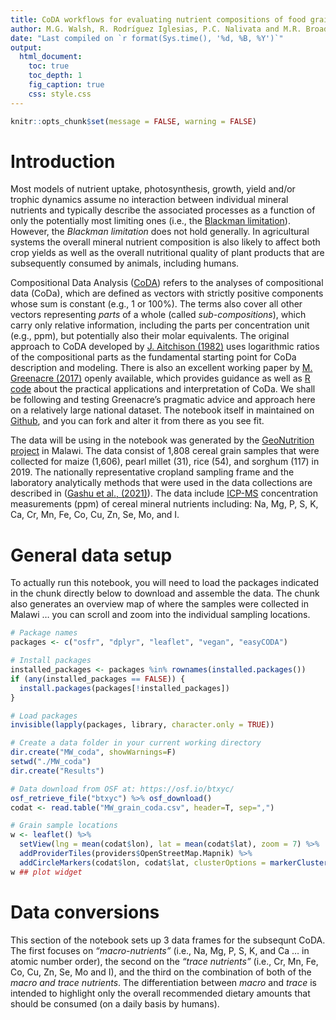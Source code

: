 ```yaml
---
title: CoDA workflows for evaluating nutrient compositions of food grains
author: M.G. Walsh, R. Rodríguez Iglesias, P.C. Nalivata and M.R. Broadley
date: "Last compiled on `r format(Sys.time(), '%d, %B, %Y')`"
output:
  html_document:
    toc: true
    toc_depth: 1
    fig_caption: true
    css: style.css
---
```


```r
knitr::opts_chunk$set(message = FALSE, warning = FALSE)
```

# Introduction

Most models of nutrient uptake, photosynthesis, growth, yield and/or trophic dynamics assume no interaction between individual mineral nutrients and typically describe the associated processes as a function of only the potentially most limiting ones (i.e., the [Blackman limitation](https://www.biologydiscussion.com/photosynthesis/blackmans-law-of-limiting-factors-and-his-criticism-photosynthesis/23006)). However, the *Blackman limitation* does not hold generally. In agricultural systems the overall mineral nutrient composition is also likely to affect both crop yields as well as the overall nutritional quality of plant products that are subsequently consumed by animals, including humans.

Compositional Data Analysis ([CoDA](http://www.compositionaldata.com/)) refers to the analyses of compositional data (CoDa), which are defined as vectors with strictly positive components whose sum is constant (e.g., 1 or 100%). The terms also cover all other vectors representing *parts* of a whole (called *sub-compositions*), which carry only relative information, including the parts per concentration unit (e.g., ppm), but potentially also their molar equivalents. The original approach to CoDA developed by [J. Aitchison (1982)](https://rss.onlinelibrary.wiley.com/doi/10.1111/j.2517-6161.1982.tb01195.x) uses logarithmic ratios of the compositional parts as the fundamental starting point for CoDa description and modeling. There is also an excellent working paper by [M. Greenacre (2017)](https://econ-papers.upf.edu/papers/1554.pdf) openly available, which provides guidance as well as [R code](https://github.com/michaelgreenacre/CODAinPractice) about the practical applications and interpretation of CoDa. We shall be following and testing Greenacre's pragmatic advice and approach here on a relatively large national dataset. The notebook itself in maintained on [Github](), and you can fork and alter it from there as you see fit.

The data will be using in the notebook was generated by the [GeoNutrition project](http://www.geonutrition.com) in Malawi. The data consist of 1,808 cereal grain samples that were collected for maize (1,606), pearl millet (31), rice (54), and sorghum (117) in 2019. The nationally representative cropland sampling frame and the laboratory analytically methods that were used in the data collections are described in ([Gashu et al., (2021)](https://doi.org/10.1038/s41586-021-03559-3)). The data include [ICP-MS](https://en.wikipedia.org/wiki/Inductively_coupled_plasma_mass_spectrometry) concentration measurements (ppm) of cereal mineral nutrients including: Na, Mg, P, S, K, Ca, Cr, Mn, Fe, Co, Cu, Zn, Se, Mo, and I. 

# General data setup

To actually run this notebook, you will need to load the packages indicated in the chunk directly below to download and assemble the data. The chunk also generates an overview map of where the samples were collected in Malawi ... you can scroll and zoom into the individual sampling locations.

```r
# Package names
packages <- c("osfr", "dplyr", "leaflet", "vegan", "easyCODA")

# Install packages
installed_packages <- packages %in% rownames(installed.packages())
if (any(installed_packages == FALSE)) {
  install.packages(packages[!installed_packages])
}

# Load packages
invisible(lapply(packages, library, character.only = TRUE))

# Create a data folder in your current working directory
dir.create("MW_coda", showWarnings=F)
setwd("./MW_coda")
dir.create("Results")

# Data download from OSF at: https://osf.io/btxyc/
osf_retrieve_file("btxyc") %>% osf_download()
codat <- read.table("MW_grain_coda.csv", header=T, sep=",")
```

```r
# Grain sample locations
w <- leaflet() %>%
  setView(lng = mean(codat$lon), lat = mean(codat$lat), zoom = 7) %>%
  addProviderTiles(providers$OpenStreetMap.Mapnik) %>%
  addCircleMarkers(codat$lon, codat$lat, clusterOptions = markerClusterOptions())
w ## plot widget 
```

# Data conversions

This section of the notebook sets up 3 data frames for the subsequnt CoDA. The first focuses on *"macro-nutrients"* (i.e., Na, Mg, P, S, K, and Ca ... in atomic number order), the second on the *"trace nutrients"* (i.e., Cr, Mn, Fe, Co, Cu, Zn, Se, Mo and I), and the third on the combination of both of the *macro and trace nutrients*. The differentiation between *macro* and *trace* is intended to highlight only the overall recommended dietary amounts that should be consumed (on a daily basis by humans).


